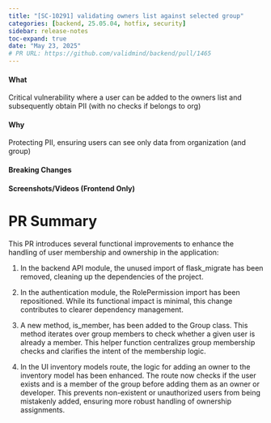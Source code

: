 ```yaml
---
title: "[SC-10291] validating owners list against selected group"
categories: [backend, 25.05.04, hotfix, security]
sidebar: release-notes
toc-expand: true
date: "May 23, 2025"
# PR URL: https://github.com/validmind/backend/pull/1465
---
```

#### What
Critical vulnerability where a user can be added to the owners list and subsequently obtain PII (with no checks if belongs to org)

#### Why
Protecting PII, ensuring users can see only data from organization (and group)

#### Breaking Changes
<!-- List any breaking changes -->

#### Screenshots/Videos (Frontend Only)
<!-- Add screenshots or videos showing before/after -->

# PR Summary
This PR introduces several functional improvements to enhance the handling of user membership and ownership in the application:

1. In the backend API module, the unused import of flask_migrate has been removed, cleaning up the dependencies of the project.

2. In the authentication module, the RolePermission import has been repositioned. While its functional impact is minimal, this change contributes to clearer dependency management.

3. A new method, is_member, has been added to the Group class. This method iterates over group members to check whether a given user is already a member. This helper function centralizes group membership checks and clarifies the intent of the membership logic.

4. In the UI inventory models route, the logic for adding an owner to the inventory model has been enhanced. The route now checks if the user exists and is a member of the group before adding them as an owner or developer. This prevents non-existent or unauthorized users from being mistakenly added, ensuring more robust handling of ownership assignments.